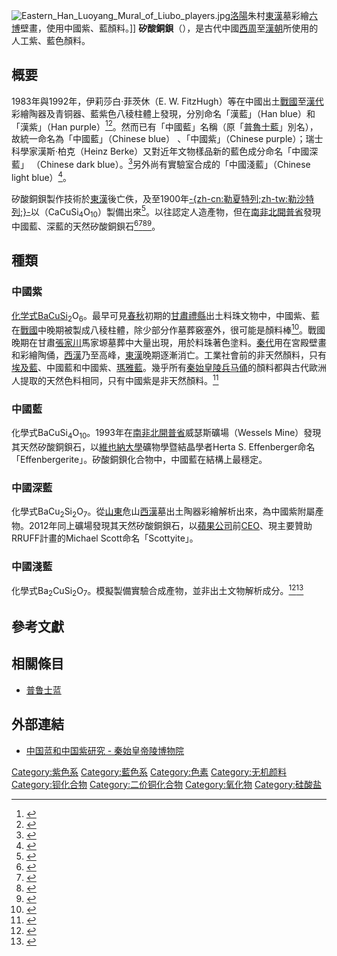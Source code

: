 {{Redirect2|中國藍|浙江卫视“中国蓝”品牌之剧场|中国蓝剧场}}
[[File:Eastern_Han_Luoyang_Mural_of_Liubo_players.jpg|thumb]][[洛陽|洛陽]]朱村[[東漢|東漢]]墓彩繪[[六博|六博]]壁畫，使用中國紫、藍顏料。]]
'''矽酸銅鋇'''（{{lang-en|Barium Copper Silicate}}），是古代中國[[西周|西周]]至[[漢朝|漢朝]]所使用的人工紫、藍色顏料。

== 概要 ==
1983年與1992年，伊莉莎白·菲茨休（E. W. FitzHugh）等在中國出土[[戰國|戰國]]至[[漢代|漢代]]彩繪陶器及青铜器、藍紫色八稜柱體上發現，分別命名「漢藍」（Han blue）和「漢紫」（Han purple）<ref>{{cite journal  |title=An Early Man-Made Blue Pigment from China: Barium Copper Silicate |author =Elisabeth West FitzHugh and Lynda A. Zycherman |journal=Studies in Conservation |volume=28 |issue=1 |publisher= Maney Publishing |jstor=1506102 |pages= 15-23 |url=http://www.maneyonline.com/doi/abs/10.1179/sic.1983.28.1.15 |date=1983-02 |language=}}</ref><ref>{{cite journal  |title=A Purple Barium Copper Silicate Pigment from Early China |author =Elisabeth West FitzHugh and Lynda A. Zycherman |journal=Studies in Conservation |volume=37 |issue=3 |publisher=Maney Publishing |jstor=1506342  |pages= 145-154 |url=http://www.maneyonline.com/doi/abs/10.1179/sic.1992.37.3.145 |date=1992-08 |language=}}</ref>。然而已有「中國藍」名稱（原「[[普魯士藍|普魯士藍]]」別名），故統一命名為「中國藍」（Chinese blue） 、「中國紫」（Chinese purple）；瑞士科學家漢斯·柏克（Heinz Berke）又對近年文物樣品新的藍色成分命名「中國深藍」 （Chinese dark blue）。<ref name=cm>{{cite journal|title=中国古代人造硅酸铜钡颜料模拟制备研究|author=张治国（等）|journal=中国国家博物馆馆刊 |ISSN=2095-1639 |volume=|issue=2|publisher=[[中国国家博物馆|中国国家博物馆]]|pages=128-140|url=https://kns.cnki.net/kcms/detail/detail.aspx?dbcode=CJFD&dbname=CJFD2012&filename=ZLBK201202013 |url-access=registration|date=2012|language=}}</ref>另外尚有實驗室合成的「中國淺藍」（Chinese light blue）<ref name=ustc>{{Cite thesis |degree= 硕士| publisher = [[中国科学技术大学|中国科学技术大学]]| last = 陈| first = 茜| title = 中国古代人造含钡硅酸盐制品模拟烧制的初步研究| accessdate = 2022-05-13| date = 2012| url = https://d.wanfangdata.com.cn/thesis/Y2126115}}</ref>。

矽酸銅鋇製作技術於[[東漢|東漢]]後亡佚{{r|cm}}，及至1900年[[亨利·路易·勒夏特列|-{zh-cn:勒夏特列;zh-tw:勒沙特列;}-]]以{{tsl|en|Egyptian blue|埃及藍}}（CaCuSi<sub>4</sub>O<sub>10</sub>）製備出來<ref name="nssd1">{{cite journal |author=夏寅（等） |date=2008-05 |title=山东危山西汉墓出土陶器彩绘颜料研究 |url=http://nssd.cn/articles/article_detail.aspx?id=27264362 |journal=文物保护与考古科学 |ISSN=1005-1538 |language= |publisher=[[国家哲学社会科学学术期刊数据库|国家哲学社会科学学术期刊数据库]] |volume=20 |issue=2 |pages=13-19 |archive-url=https://web.archive.org/web/20151117021021/http://nssd.cssn.cn/articles/article_detail.aspx?id=27264362 |archive-date=2015-11-17 |access-date=2015-11-16 |dead-url=no}}</ref>。以往認定人造產物，但在[[南非|南非]][[北開普省|北開普省]]發現中國藍、深藍的天然矽酸銅鋇石<ref name=md1>{{Cite web |url=http://www.mindat.org/min-6911.html |title=矿物学数据库：Effenbergerite |accessdate=2015-11-16 |archive-date=2015-11-24 |archive-url=https://web.archive.org/web/20151124231059/http://www.mindat.org/min-6911.html |dead-url=no }}</ref><ref name=rr1>{{Cite web |url=http://rruff.info/effenbergerite/ |title=RRUFF: Effenbergerite |accessdate=2015-11-16 |archive-date=2016-03-04 |archive-url=https://web.archive.org/web/20160304115255/http://rruff.info/effenbergerite/ |dead-url=no }}</ref><ref name=md2>{{Cite web |url=http://www.mindat.org/min-42861.html |title=矿物学数据库：Scottyite |accessdate=2015-11-15 |archive-date=2017-07-30 |archive-url=https://web.archive.org/web/20170730104405/https://www.mindat.org/min-42861.html |dead-url=no }}</ref><ref name=rr2>{{Cite web |url=http://rruff.info/scottyite/ |title=RRUFF: Scottyite |accessdate=2015-11-15 |archive-date=2015-11-17 |archive-url=https://web.archive.org/web/20151117014703/http://rruff.info/scottyite/ |dead-url=no }}</ref>。

== 種類 ==
=== 中國紫 ===
[[化学式|化学式]]BaCuSi<sub>2</sub>O<sub>6</sub>。最早可見[[春秋|春秋]]初期的[[甘肅|甘肅]][[禮縣|禮縣]]出土料珠文物中，中國紫、藍在[[戰國|戰國]]中晚期被製成八稜柱體，除少部分作墓葬竅塞外，很可能是顏料棒<ref name="nssd2">{{cite journal |author=张志军（译） |date=1998-11 |title=中国早期人造蓝色颜料──硅酸铜钡 |url=http://www.nssd.cn/articles/article_detail.aspx?id=1002219600 |doi=10.16334/j.cnki.cn31-1652/k.1998.02.011 |id={{CNKI|WWBF199802010|CJFD|registration}}|journal=文物保护与考古科学 |ISSN=1005-1538 |language= |publisher=[[国家哲学社会科学学术期刊数据库|国家哲学社会科学学术期刊数据库]] |volume=10 |issue=2 |pages=50-58  |archive-url=https://web.archive.org/web/20151117031323/http://nssd.cssn.cn/articles/article_detail.aspx?id=1002219600 |archive-date=2015-11-17 |access-date=2015-11-16 |dead-url=no}}</ref>。戰國晚期在甘肅[[張家川|張家川]]馬家塬墓葬中大量出現，用於料珠著色塗料。[[秦代|秦代]]用在宮殿壁畫和彩繪陶俑，[[西漢|西漢]]乃至高峰，[[東漢|東漢]]晚期逐漸消亡。{{r|cm}}工業社會前的非天然顏料，只有[[埃及藍|埃及藍]]、中國藍和中國紫、[[瑪雅藍|瑪雅藍]]。幾乎所有[[秦始皇陵兵马俑|秦始皇陵兵马俑]]的顏料都與古代歐洲人提取的天然色料相同，只有中國紫是非天然顏料。<ref>{{Cite web |url=http://songshuhui.net/archives/435.html |title=神秘中國色 |access-date=2010-05-23 |archive-date=2010-05-23 |archive-url=https://web.archive.org/web/20100523170257/http://songshuhui.net/archives/435.html |dead-url=no }}</ref>

=== 中國藍 ===
化學式BaCuSi<sub>4</sub>O<sub>10</sub>。1993年在[[南非|南非]][[北開普省|北開普省]]威瑟斯礦場（Wessels Mine）發現其天然矽酸銅鋇石，以[[維也納大學|維也納大學]]礦物學暨結晶學者Herta S. Effenberger命名「Effenbergerite」{{r|md1}}{{r|rr1}}。矽酸銅鋇化合物中，中國藍在結構上最穩定。

=== 中國深藍 ===
化學式BaCu<sub>2</sub>Si<sub>2</sub>O<sub>7</sub>。從[[山東|山東]]危山[[西漢|西漢]]墓出土陶器彩繪解析出來{{r|nssd1}}，為中國紫附屬產物。2012年同上礦場發現其天然矽酸銅鋇石，以[[蘋果公司|蘋果公司]]前[[CEO|CEO]]、現主要贊助RRUFF計畫的Michael Scott命名「Scottyite」{{r|md2}}{{r|rr2}}。

=== 中國淺藍 ===
化學式Ba<sub>2</sub>CuSi<sub>2</sub>O<sub>7</sub>。模擬製備實驗合成產物，並非出土文物解析成分。{{r|ustc}}<ref name="Wiedemann and Berke">{{cite book |title=Monuments and Sites III: The polychromy of antique sculptures and the Terracotta Army of the FIrst Chinese Emperor |trans-title=古代雕塑彩绘和秦始皇兵马俑 |author=Hans-Georg Wiedemann and Heinz Berke |chapter=Chemical and Physical Investigations of Egyptian and Chinese Blue and Purple |trans-chapter=埃及与中国的蓝色及紫色的化学和物理研究 |format= |volume= |issue= |publisher=Edition Lipp ([[ICOMOS|ICOMOS]]) |pages=154–169 |url=http://www.icomos.de/monuments-sites.php |chapterurl= |date=2001-01 |isbn=978-387490-717-0 |issn=2365-5593 |language=zh,en |deadurl=yes |archiveurl=https://web.archive.org/web/20151117224425/http://www.icomos.de/monuments-sites.php |archivedate=2015-11-17 }}<!--http://www.icomos.org/en/238 https://journals.ub.uni-heidelberg.de/index.php/monsites/issue/view/2275--></ref><ref>{{cite journal |title=Man-made Ancient Chinese Blue and Purple Barium Copper Silicate Pigments |author=Heinz Berke etc. |journal= |volume= |issue= |publisher=[[研究之門|ResearchGate]] |pages= |url=http://www.researchgate.net/publication/260487601 |date=2009-12 |language= |access-date=2015-11-16 |archive-date=2015-11-17 |archive-url=https://web.archive.org/web/20151117063437/http://www.researchgate.net/publication/260487601 |dead-url=no }}<!--http://202.194.80.12/qk/96387X/200906/33016594.html--></ref>

== 參考文獻 ==
{{reflist|2}}

== 相關條目 ==
* [[普鲁士蓝|普鲁士蓝]]

== 外部連結 ==
* [https://web.archive.org/web/20160305102022/http://www.bmy.com.cn/contents/83/6566.html 中国蓝和中国紫研究 - 秦始皇帝陵博物院] {{zh-cn}}

{{DEFAULTSORT:Barium Copper Silicate}}
[[Category:紫色系|Category:紫色系]]
[[Category:藍色系|Category:藍色系]]
[[Category:色素|Category:色素]]
[[Category:无机颜料|Category:无机颜料]]
[[Category:钡化合物|Category:钡化合物]]
[[Category:二价铜化合物|Category:二价铜化合物]]
[[Category:氧化物|Category:氧化物]]
[[Category:硅酸盐|Category:硅酸盐]]
